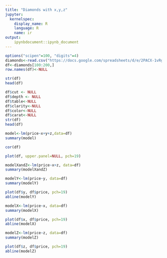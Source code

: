 ```yaml
---
title: "Diamonds with x,y,z"
jupyter:
  kernelspec:
    display_name: R
    language: R
    name: ir
output:
    ipynbdocument::ipynb_document
---
```



```r
options("scipen"=100, "digits"=4)
diamonds<-read.csv("https://docs.google.com/spreadsheets/d/e/2PACX-1vRg0HUg626uF8xJrZaYZsgOa2Gtfhlnsn00e9fPofb01nRreOucglncXo1xU_cwhueUY8iqC_60ua9t/pub?gid=1994063173&single=true&output=csv")
df<-diamonds[100:200,]
row.names(df)<-NULL
```

```r
str(df)
head(df)
```

```r
df$cut <- NULL
df$depth <- NULL
df$table<-NULL
df$clarity<-NULL
df$color<-NULL
df$carat<-NULL
str(df)
head(df)
```

```r
model<-lm(price~x+y+z,data=df)
summary(model)
```

```r
cor(df)
```

```r
plot(df, upper.panel=NULL, pch=19)
```

```r
modelXandZ<-lm(price~x+z, data=df)
summary(modelXandZ)
```

```r
modelY<-lm(price~y, data=df)
summary(modelY)

plot(df$y, df$price, pch=19)
abline(modelY)
```

```r
modelX<-lm(price~x, data=df)
summary(modelX)

plot(df$x, df$price, pch=19)
abline(modelX)
```

```r
modelZ<-lm(price~z, data=df)
summary(modelZ)

plot(df$z, df$price, pch=19)
abline(modelZ)
```
